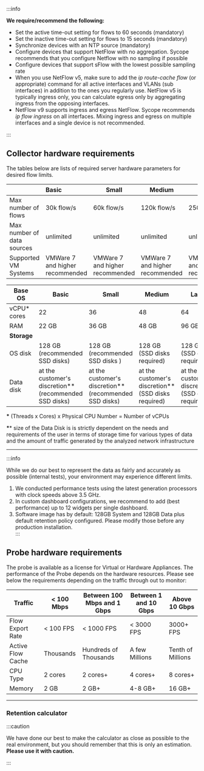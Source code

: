:::info

**We require/recommend the following:**

- Set the active time-out setting for flows to 60 seconds (mandatory)
- Set the inactive time-out setting for flows to 15 seconds (mandatory)
- Synchronize devices with an NTP source (mandatory)
- Configure devices that support NetFlow with no aggregation. Sycope recommends that you configure Netflow with no sampling if possible
- Configure devices that support sFlow with the lowest possible sampling rate
- When you use NetFlow v5, make sure to add the *ip route-cache flow* (or appropriate) command for all active interfaces and VLANs (sub interfaces) in addition to the ones you regularly use. NetFlow v5 is typically ingress only, you can calculate egress only by aggregating ingress from the opposing interfaces.
- NetFlow v9 supports ingress and egress NetFlow. Sycope recommends *ip flow ingress* on all interfaces. Mixing ingress and egress on multiple interfaces and a single device is not recommended.

:::



## Collector hardware requirements

The tables below are lists of required server hardware parameters for desired flow limits.



|                             | Basic                           | Small                           | Medium                          | Large                           |
| --------------------------- | :------------------------------ | ------------------------------- | ------------------------------- | ------------------------------- |
| Max number of flows         | 30k flow/s                      | 60k flow/s                      | 120k flow/s                     | 250k flow/s                     |
| Max number of data  sources | unlimited                       | unlimited                       | unlimited                       | unlimited                       |
| Supported VM Systems        | VMWare 7 and higher recommended | VMWare 7 and higher recommended | VMWare 7 and higher recommended | VMWare 7 and higher recommended |



| Base OS     | Basic                                                  | Small                                                  | Medium                                              | Large                                               |
| ----------- | ------------------------------------------------------ | ------------------------------------------------------ | --------------------------------------------------- | --------------------------------------------------- |
| vCPU* cores | 22                                                     | 36                                                     | 48                                                  | 64                                                  |
| RAM         | 22 GB                                                  | 36 GB                                                  | 48 GB                                               | 96 GB                                               |
| **Storage** |                                                        |                                                        |                                                     |                                                     |
| OS disk     | 128 GB (recommended SSD disks)                         | 128 GB (recommended SSD disks )                        | 128 GB (SSD disks required)                         | 128 GB (SSD disks required)                         |
| Data disk   | at the customer's discretion** (recommended SSD disks) | at the customer's discretion** (recommended SSD disks) | at the customer's discretion** (SSD disks required) | at the customer's discretion** (SSD disks required) |

**\*** (Threads x Cores) x Physical CPU Number = Number of vCPUs

**\**** size of the Data Disk is is strictly dependent on the needs and requirements of the user in terms of storage time for various types of data and the amount of traffic generated by the analyzed network infrastructure

---

:::info


While we do our best to represent the data as fairly and accurately as possible (internal tests), your environment may experience different limits.

1. We conducted performance tests using the latest generation processors with clock speeds above 3.5 GHz.
2. In custom dashboard configurations, we recommend to add (best performance) up to 12 widgets per single dashboard.
3. Software image has by default: 128GB System and 128GB Data plus default retention policy configured. Please modify those before any production installation. 					
:::

## Probe hardware requirements 

The probe is available as a license for Virtual or Hardware Appliances. The performance of the Probe depends on the hardware resources. Please see below the requirements depending on the traffic through out to monitor: 

| Traffic           | < 100 Mbps | Between 100 Mbps and 1 Gbps | Between 1 and 10 Gbps | Above 10 Gbps     |
| ----------------- | ---------- | --------------------------- | --------------------- | ----------------- |
| Flow Export Rate  | < 100 FPS  | < 1000 FPS                  | < 3000 FPS            | 3000+ FPS         |
| Active Flow Cache | Thousands  | Hundreds of Thousands       | A few Millions        | Tenth of Millions |
| CPU Type          | 2 cores    | 2 cores+                    | 4 cores+              | 8 cores+          |
| Memory            | 2 GB       | 2 GB+                       | 4-8 GB+               | 16 GB+            |



---

### Retention calculator

:::caution

We have done our best to make the calculator as close as possible to the real environment, but you should remember that this is only an estimation. **Please use it with caution.**

:::






<Calculator />